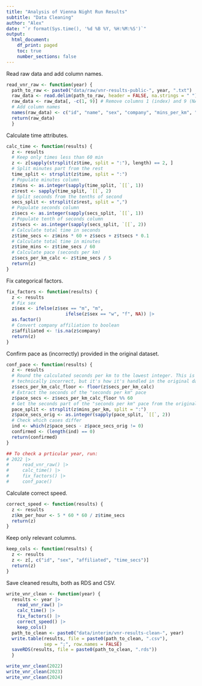```yaml
---
title: "Analysis of Vienna Night Run Results"
subtitle: "Data Cleaning"
author: "Alex"
date: "`r format(Sys.time(), '%d %B %Y, %H:%M:%S')`"
output: 
  html_document:
    df_print: paged
    toc: true
    number_sections: false
---
```


Read raw data and add column names.

```r
read_vnr_raw <- function(year) {
  path_to_raw <- paste0("data/raw/vnr-results-public-", year, ".txt")
  raw_data <- read.delim(path_to_raw, header = FALSE, na.strings = " ")
  raw_data <- raw_data[, -c(1, 9)] # Remove columns 1 (index) and 9 (NA)
  # Add column names
  names(raw_data) <- c("id", "name", "sex", "company", "mins_per_km", "km_per_hour", "time")
  return(raw_data)
  }
```

Calculate time attributes.

```r
calc_time <- function(results) {
  z <- results
  # Keep only times less than 60 min
  z <- z[sapply(strsplit(z$time, split = ":"), length) == 2, ]
  # Split minutes part from the rest
  time_split <- strsplit(z$time, split = ":")
  # Populate minutes column
  z$mins <- as.integer(sapply(time_split, `[[`, 1))
  z$rest <- sapply(time_split, `[[`, 2)
  # Split seconds from the tenths of second
  secs_split <- strsplit(z$rest, split = ",")
  # Populate seconds column
  z$secs <- as.integer(sapply(secs_split, `[[`, 1))
  # Populate tenth of seconds column
  z$tsecs <- as.integer(sapply(secs_split, `[[`, 2))
  # Calculate total time in seconds
  z$time_secs <- z$mins * 60 + z$secs + z$tsecs * 0.1
  # Calculate total time in minutes
  z$time_mins <- z$time_secs / 60
  # Calculate pace (seconds per km)
  z$secs_per_km_calc <- z$time_secs / 5
  return(z)
}
```

Fix categorical factors.

```r
fix_factors <- function(results) {
  z <- results
  # Fix sex
  z$sex <- ifelse(z$sex == "m", "m", 
                      ifelse(z$sex == "w", "f", NA)) |> 
  as.factor()
  # Convert company affiliation to boolean
  z$affiliated <- !is.na(z$company)
  return(z)
}
```

Confirm pace as (incorrectly) provided in the original dataset.

```r
conf_pace <- function(results) {
  z <- results
  # Round the calculated seconds per km to the lowest integer. This is 
  # technically incorrect, but it's how it's handled in the original data!
  z$secs_per_km_calc_floor <- floor(z$secs_per_km_calc)
  # Extract the seconds of the "seconds per km" pace
  z$pace_secs <- z$secs_per_km_calc_floor %% 60
  # Get the seconds part of the "seconds per km" pace from the original data
  pace_split <- strsplit(z$mins_per_km, split = ":")
  z$pace_secs_orig <- as.integer(sapply(pace_split, `[[`, 2))
  # Check which cases differ
  ind <- which(z$pace_secs - z$pace_secs_orig != 0)
  confirmed <- (length(ind) == 0)
  return(confirmed)
}
```

```r
## To check a prticular year, run:
# 2022 |>
#     read_vnr_raw() |>
#     calc_time() |>
#     fix_factors() |>
#     conf_pace()
```

Calculate correct speed.

```r
correct_speed <- function(results) {
  z <- results
  z$km_per_hour <- 5 * 60 * 60 / z$time_secs
  return(z)
}
```

Keep only relevant columns.

```r
keep_cols <- function(results) {
  z <- results
  z <- z[, c("id", "sex", "affiliated", "time_secs")]
  return(z)
}
```

Save cleaned results, both as RDS and CSV.

```r
write_vnr_clean <- function(year) {
  results <- year |> 
    read_vnr_raw() |> 
    calc_time() |>
    fix_factors() |> 
    correct_speed() |> 
    keep_cols()
  path_to_clean <- paste0("data/interim/vnr-results-clean-", year)
  write.table(results, file = paste0(path_to_clean, ".csv"), 
              sep = ";", row.names = FALSE)
  saveRDS(results, file = paste0(path_to_clean, ".rds"))
  }
```

```r
write_vnr_clean(2022)
write_vnr_clean(2023)
write_vnr_clean(2024)
```
